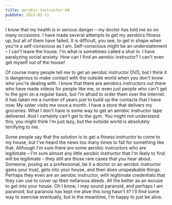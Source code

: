 ```yaml
---
title: aerobic-instructor-04
pubDate: 2023-01-11
---
```


I know that my health is in serious danger – my doctor has told me so on many occasions.  I have made several attempts to get my aerobics fitness up, but all of them have failed.  It is difficult, you see, to get in shape when you're a self-conscious as I am.  Self-conscious might be an understatement – I can't leave the house.  I'm what is sometimes called a shut in.  I have paralyzing social anxiety.  How can I find an aerobic instructor?  I can't even get myself out of the house!

Of course many people tell me to get an aerobic instructor DVD, but I think it is dangerous to make contact with the outside world when you don't know who you're dealing with.  I know that there are aerobics instructors out there who have made videos for people like me, or even just people who can't get to the gym on a regular basis, but I'm afraid to order them over the Internet.  It has taken me a number of years just to build up the contacts that I have now.  My sister visits me once a month.  I have a store that delivers my groceries.  What I don't have is some way to get an aerobic instructor tape delivered.  And I certainly can't get to the gym.  You might not understand this, you might think I'm just lazy, but the outside world is absolutely terrifying to me.

Some people say that the solution is to get a fitness instructor to come to my house, but I've heard the news too many times to fall for something like that.  Although I'm sure there are some aerobic instructors who are legitimate – I'm sure almost any little aerobic instructor that I'm likely to find will be legitimate – they still are those rare cases that you hear about.  Someone, posing as a professional, be it a doctor or an aerobic instructor gains your trust, gets into your house, and then does unspeakable things.  Perhaps they even are an aerobic instructor, with legitimate credentials that they can use to cover up their nefarious deeds.  All the better as an excuse to get into your house.  Oh I know, I may sound paranoid, and perhaps I am paranoid, but paranoia has kept me alive this long hasn't it?  I'll find some way to exercise eventually, but in the meantime, I'm happy to just be alive.